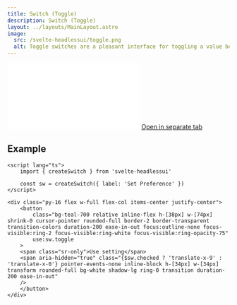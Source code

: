 ```yaml
---
title: Switch (Toggle)
description: Switch (Toggle)
layout: ../layouts/MainLayout.astro
image:
  src: /svelte-headlessui/toggle.png
  alt: Toggle switches are a pleasant interface for toggling a value between two states, and offer the same semantics and keyboard navigation as native checkbox elements.
---
```


<iframe class="w-full h-[170px] mt-8 mb-4 rounded-xl" src="/svelte-headlessui/example/toggle" frameborder="0" scrolling="no"></iframe>
<a href="/svelte-headlessui/example/toggle" target="_blank">
	Open in separate tab
</a>

## Example

```svelte
<script lang="ts">
	import { createSwitch } from 'svelte-headlessui'

	const sw = createSwitch({ label: 'Set Preference' })
</script>

<div class="py-16 flex w-full flex-col items-center justify-center">
	<button
		class="bg-teal-700 relative inline-flex h-[38px] w-[74px] shrink-0 cursor-pointer rounded-full border-2 border-transparent transition-colors duration-200 ease-in-out focus:outline-none focus-visible:ring-2 focus-visible:ring-white focus-visible:ring-opacity-75"
		use:sw.toggle
	>
	<span class="sr-only">Use setting</span>
	<span aria-hidden="true" class="{$sw.checked ? 'translate-x-9' : 'translate-x-0'} pointer-events-none inline-block h-[34px] w-[34px] transform rounded-full bg-white shadow-lg ring-0 transition duration-200 ease-in-out"
	/>
	</button>
</div>
```
